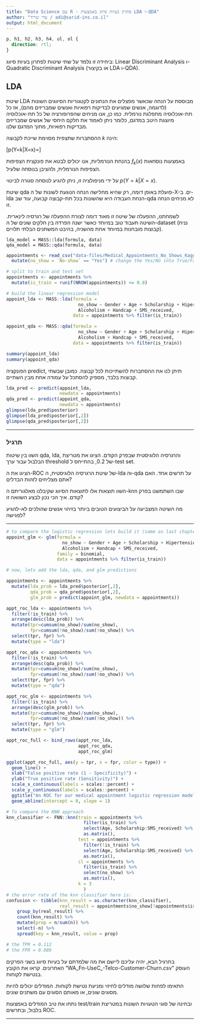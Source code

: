 ```yaml
---
title: "Data Science עם R - פתרון בעיות סיווג באמצעות LDA ו-QDA"
author: "עדי שריד / adi@sarid-ins.co.il"
output: html_document
---
```

```css
p, h1, h2, h3, h4, ul, ol {
  direction: rtl;
}
```

ביחידה זו נלמד על שתי שיטות לפתרון בעיות סיווג: Linear Discriminant Analysis ו-Quadratic Discriminant Analysis (או בקיצור LDA ו-QDA).

## LDA

שיטת LDA מבוססת על הנחה שכאשר מפצלים את הנתונים לקטגוריות הסיווגים השונות (לדוגמה, אנשים שמגיעים לבדיקות רפואיות ואנשים שמבריזים מהם), אז כל תת-אוכלוסיה מתפלגת נורמלית.
כמו כן, אנו מניחים שהפרופורציה של כל תת-אוכלוסיה מיוצגת היטב במדגם, כלומר ניתן לאמוד את חלקם היחסי של אנשים שמבריזים מבדיקות רפואיות, מתוך המדגם שלנו.

ההסתברות שתצפית מסוימת שייכת לקבוצה $k$ הינה:

\[p(Y=k|X=x)=\frac{\pi_kf_k(x)}{\sum_{i=1}^K{\pi_if_i(x)}}\]

בהנחת הנורמליות, אנו יכולים לבטא את פונקצית הצפיפות $f_k(x)$ באמצעות נוסחאות הצפיפות הנורמלית, ולהציבן בנוסחה שלעיל.

על ידי מניפולציה זו, ניתן להגיע לנוסחה סגורה לביטוי $p(Y=k|X=x)$.

שיטת qda פועלת באופן דומה, רק שהיא מחלישה הנחה הנוגעת לשונות של ה-X-ים. 
ב-lda הנחת העבודה היא שהשונות בכל תת-קבוצה קבועה, עוד שב-qda לא מניחים הנחה זו.

לשמחתנו, ההפעלה של שיטה זו מאוד דומה לצורת ההפעלה של רגרסיה לינארית. השיטה תעבוד טוב במיוחד כאשר ישנה הפרדה בין חלקים שונים של ה-dataset (נניח קבוצות מובחנות במיוחד אחת מהשניה, בהיבט המשתנים הבלתי תלויים).

```
lda_model = MASS::lda(formula, data)
qda_model = MASS::qda(formula, data)

```

```r

appointments <- read_csv("data-files/Medical_Appointments_No_Shows_KaggleV2-May-2016.csv") %>%
  mutate(no_show = `No-show` == "Yes") # change the Yes/No into True/False (which is like having 1-0)

# split to train and test set
appointments <- appointments %>%
  mutate(is_train = runif(NROW(appointments)) <= 0.8)

# build the linear regression model
appoint_lda <- MASS::lda(formula = 
                           no_show ~ Gender + Age + Scholarship + Hipertension + Diabetes +
                           Alcoholism + Handcap + SMS_received,
                         data = appointments %>% filter(is_train))

appoint_qda <- MASS::qda(formula = 
                           no_show ~ Gender + Age + Scholarship + Hipertension + Diabetes +
                           Alcoholism + Handcap + SMS_received,
                         data = appointments %>% filter(is_train))

summary(appoint_lda)
summary(appoint_qda)

```

הפונקציה predict, תיתן לנו את ההסתברות להשתייכות לכל קבוצה. כמובן שבשתי קבוצות בלבד, מספיק להסתכל על עמודה אחת מבין השתיים.

```r
lda_pred <- predict(appoint_lda, 
                    newdata = appointments)
qda_pred <- predict(appoint_qda,
                    newdata = appointments)
glimpse(lda_pred$posterior)
glimpse(lda_pred$posterior[,2])
glimpse(qda_pred$posterior[,2])
```

***

### תרגיל

השוו בין שיטות qda, lda, והרגרסיה הלוגיסטית שבפרק הקודם.
הציגו את מטריצת הבלבול עבור ערך threshold של 0.2, בהתייחס ל-test set.

הציגו את ה-ROC של שיטת הרגרסיה הלוגיסטית, ה-lda וה-qda על תרשים אחד. האם אתם מצליחים לזהות הבדלים?

השוו תוצאות אלו לתוצאות הסיווג שקיבלנו מאלגוריתם ה-knn שבו השתמשנו בפרק קודם. איך הכי נכון לבצע השוואה זו?

מה השיטה המצביעה על הביצועים הטובים ביותר בזיהוי אנשים שהולכים לא-להגיע לפגישה?

***

```r

# to compare the logistic regression lets build it (same as last chapter):
appoint_glm <- glm(formula =
                     no_show ~ Gender + Age + Scholarship + Hipertension + Diabetes +
                     Alcoholism + Handcap + SMS_received,
                   family = binomial,
                   data = appointments %>% filter(is_train))

# now, lets add the lda, qda, and glm predictions

appointments <- appointments %>%
  mutate(lda_prob = lda_pred$posterior[,2],
         qda_prob = qda_pred$posterior[,2],
         glm_prob = predict(appoint_glm, newdata = appointments))

appt_roc_lda <- appointments %>%
  filter(!is_train) %>%
  arrange(desc(lda_prob)) %>%
  mutate(tpr=cumsum(no_show)/sum(no_show),
         fpr=cumsum(!no_show)/sum(!no_show)) %>%
  select(tpr, fpr) %>%
  mutate(type = "lda")

appt_roc_qda <- appointments %>%
  filter(!is_train) %>%
  arrange(desc(qda_prob)) %>%
  mutate(tpr=cumsum(no_show)/sum(no_show),
         fpr=cumsum(!no_show)/sum(!no_show)) %>%
  select(tpr, fpr) %>%
  mutate(type = "qda")

appt_roc_glm <- appointments %>%
  filter(!is_train) %>%
  arrange(desc(glm_prob)) %>%
  mutate(tpr=cumsum(no_show)/sum(no_show),
         fpr=cumsum(!no_show)/sum(!no_show)) %>%
  select(tpr, fpr) %>%
  mutate(type = "glm")

appt_roc_full <- bind_rows(appt_roc_lda,
                           appt_roc_qda,
                           appt_roc_glm)

ggplot(appt_roc_full, aes(y = tpr, x = fpr, color = type)) + 
  geom_line() + 
  xlab("False positive rate (1 - Specificity)") + 
  ylab("True positive rate (Sensitivity)") + 
  scale_x_continuous(labels = scales::percent) + 
  scale_y_continuous(labels = scales::percent) +
  ggtitle("An ROC for our medical appointment logistic regression model") +
  geom_abline(intercept = 0, slope = 1)

# To compare the KNN approach
knn_classifier <- FNN::knn(train = appointments %>%
                             filter(is_train) %>%
                             select(Age, Scholarship:SMS_received) %>%
                             as.matrix(),
                           test = appointments %>%
                             filter(!is_train) %>%
                             select(Age, Scholarship:SMS_received) %>%
                             as.matrix(),
                           cl = appointments %>%
                             filter(is_train) %>%
                             select(no_show) %>%
                             as.matrix(),
                           k = 3
                             )
# the error rate of the knn classifier here is:
confusion <- tibble(knn_result = as.character(knn_classifier),
                    real_result = appointments$no_show[!appointments$is_train]) %>%
    group_by(real_result) %>%
    count(knn_result) %>%
    mutate(prop = n/sum(n)) %>%
    select(-n) %>%
    spread(key = knn_result, value = prop)

# the TPR = 0.112
# the FPR = 0.089

```

בתרגיל הבא, יהיה עליכם ליישם את מה שלמדתם על בעיות סיווג בשני הפרקים האחרונים.
קראו את הקובץ "WA_Fn-UseC_-Telco-Customer-Churn.csv" העוסק בנטישת לקוחות.

התאימו לפחות שלושה מודלים לחיזוי ומניעת נטישת לקוחות. המודלים יכולים להיות מסוגים שונים, או מאותם הסוגים עם משתנים שונים. 

נתחו את טיב המודלים באמצעות test/train ובחינה של סוגי הטעויות השונות במטריצת בלבול, ובתרשים ROC.

***